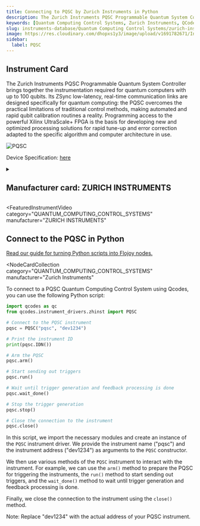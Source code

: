 ```yaml
---
title: Connecting to PQSC by Zurich Instruments in Python
description: The Zurich Instruments PQSC Programmable Quantum System Controller brings together the instrumentation required for quantum computers with up to 100 qubits. Its ZSync low-latency, real-time communication links are designed specifically for quantum computing, the PQSC overcomes the practical limitations of traditional control methods, making automated and rapid qubit calibration routines a reality. Programming access to the powerful Xilinx UltraScale+ FPGA is the basis for developing new and optimized processing solutions for rapid tune-up and error correction adapted to the specific algorithm and computer architecture in use.
keywords: [Quantum Computing Control Systems, Zurich Instruments, QCodes]
slug: instruments-database/Quantum Computing Control Systems/zurich-instruments/pqsc
image: https://res.cloudinary.com/dhopxs1y3/image/upload/v1691782671/Instruments/Quantum%20Computing%20Control%20System/PQSC/PQSC.webp
sidebar:
  label: PQSC
---
```



## Instrument Card

The Zurich Instruments PQSC Programmable Quantum System Controller brings together the instrumentation required for quantum computers with up to 100 qubits. Its ZSync low-latency, real-time communication links are designed specifically for quantum computing: the PQSC overcomes the practical limitations of traditional control methods, making automated and rapid qubit calibration routines a reality. Programming access to the powerful Xilinx UltraScale+ FPGA is the basis for developing new and optimized processing solutions for rapid tune-up and error correction adapted to the specific algorithm and computer architecture in use.

![PQSC](https://res.cloudinary.com/dhopxs1y3/image/upload/v1691782671/Instruments/Quantum%20Computing%20Control%20System/PQSC/PQSC.webp)

Device Specification: [here](https://docs.zhinst.com/pdf/ziPQSC_UserManual.pdf)

<details style={{ marginTop: "15px"}}>
<summary><h2 style={{display:'inline'}}>Manufacturer card: ZURICH INSTRUMENTS</h2></summary>

![ZURICH INSTRUMENTS](https://res.cloudinary.com/dhopxs1y3/image/upload/v1692806207/Instruments/Vendor%20Logos/Zurich_Instruments.png)

Zurich Instruments Ltd. is a privately owned company developing and selling advanced test and measurement instruments equipped with software for dynamic signal analysis.

- Headquarters: Switzerland
- Yearly Revenue (millions, USD): 38
- Vendor Website: [here](https://www.zhinst.com/americas/en)

</details>


<FeaturedInstrumentVideo
  category="QUANTUM_COMPUTING_CONTROL_SYSTEMS"
  manufacturer="ZURICH INSTRUMENTS"
></FeaturedInstrumentVideo>

## Connect to the PQSC in Python

[Read our guide for turning Python scripts into Flojoy nodes.](https://docs.flojoy.ai/contribution/blocks/custom-flojoy-block/)


<Tabs>
<TabItem value="Flojoy" label="Flojoy" className="flojoy-instrument-tabs">

<NodeCardCollection
  category="QUANTUM_COMPUTING_CONTROL_SYSTEMS"
  manufacturer="Zurich Instruments"
></NodeCardCollection>

</TabItem>
<TabItem value="QCodes" label="QCodes">

To connect to a PQSC Quantum Computing Control System using Qcodes, you can use the following Python script:

```python
import qcodes as qc
from qcodes.instrument_drivers.zhinst import PQSC

# Connect to the PQSC instrument
pqsc = PQSC("pqsc", "dev1234")

# Print the instrument ID
print(pqsc.IDN())

# Arm the PQSC
pqsc.arm()

# Start sending out triggers
pqsc.run()

# Wait until trigger generation and feedback processing is done
pqsc.wait_done()

# Stop the trigger generation
pqsc.stop()

# Close the connection to the instrument
pqsc.close()
```

In this script, we import the necessary modules and create an instance of the `PQSC` instrument driver. We provide the instrument name ("pqsc") and the instrument address ("dev1234") as arguments to the `PQSC` constructor.

We then use various methods of the `PQSC` instrument to interact with the instrument. For example, we can use the `arm()` method to prepare the PQSC for triggering the instruments, the `run()` method to start sending out triggers, and the `wait_done()` method to wait until trigger generation and feedback processing is done.

Finally, we close the connection to the instrument using the `close()` method.

Note: Replace "dev1234" with the actual address of your PQSC instrument.

</TabItem>
</Tabs>
